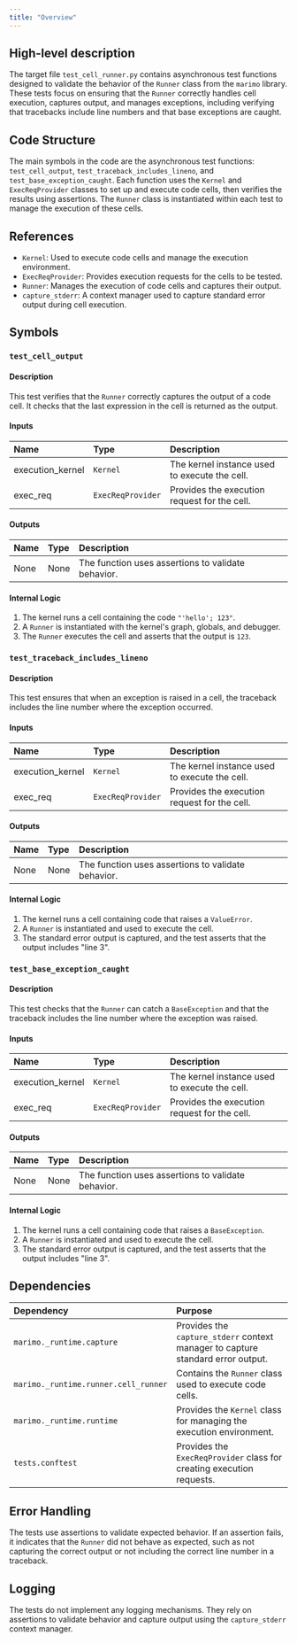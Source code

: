 ```yaml
---
title: "Overview"
---
```


## High-level description

The target file `test_cell_runner.py` contains asynchronous test functions designed to validate the behavior of the `Runner` class from the `marimo` library. These tests focus on ensuring that the `Runner` correctly handles cell execution, captures output, and manages exceptions, including verifying that tracebacks include line numbers and that base exceptions are caught.

## Code Structure

The main symbols in the code are the asynchronous test functions: `test_cell_output`, `test_traceback_includes_lineno`, and `test_base_exception_caught`. Each function uses the `Kernel` and `ExecReqProvider` classes to set up and execute code cells, then verifies the results using assertions. The `Runner` class is instantiated within each test to manage the execution of these cells.

## References

- `Kernel`: Used to execute code cells and manage the execution environment.
- `ExecReqProvider`: Provides execution requests for the cells to be tested.
- `Runner`: Manages the execution of code cells and captures their output.
- `capture_stderr`: A context manager used to capture standard error output during cell execution.

## Symbols

### `test_cell_output`
#### Description
This test verifies that the `Runner` correctly captures the output of a code cell. It checks that the last expression in the cell is returned as the output.

#### Inputs
| Name | Type | Description |
|:-----|:-----|:------------|
| execution_kernel | `Kernel` | The kernel instance used to execute the cell. |
| exec_req | `ExecReqProvider` | Provides the execution request for the cell. |

#### Outputs
| Name | Type | Description |
|:-----|:-----|:------------|
| None | None | The function uses assertions to validate behavior. |

#### Internal Logic
1. The kernel runs a cell containing the code `"'hello'; 123"`.
2. A `Runner` is instantiated with the kernel's graph, globals, and debugger.
3. The `Runner` executes the cell and asserts that the output is `123`.

### `test_traceback_includes_lineno`
#### Description
This test ensures that when an exception is raised in a cell, the traceback includes the line number where the exception occurred.

#### Inputs
| Name | Type | Description |
|:-----|:-----|:------------|
| execution_kernel | `Kernel` | The kernel instance used to execute the cell. |
| exec_req | `ExecReqProvider` | Provides the execution request for the cell. |

#### Outputs
| Name | Type | Description |
|:-----|:-----|:------------|
| None | None | The function uses assertions to validate behavior. |

#### Internal Logic
1. The kernel runs a cell containing code that raises a `ValueError`.
2. A `Runner` is instantiated and used to execute the cell.
3. The standard error output is captured, and the test asserts that the output includes "line 3".

### `test_base_exception_caught`
#### Description
This test checks that the `Runner` can catch a `BaseException` and that the traceback includes the line number where the exception was raised.

#### Inputs
| Name | Type | Description |
|:-----|:-----|:------------|
| execution_kernel | `Kernel` | The kernel instance used to execute the cell. |
| exec_req | `ExecReqProvider` | Provides the execution request for the cell. |

#### Outputs
| Name | Type | Description |
|:-----|:-----|:------------|
| None | None | The function uses assertions to validate behavior. |

#### Internal Logic
1. The kernel runs a cell containing code that raises a `BaseException`.
2. A `Runner` is instantiated and used to execute the cell.
3. The standard error output is captured, and the test asserts that the output includes "line 3".

## Dependencies

| Dependency | Purpose |
|:-----------|:--------|
| `marimo._runtime.capture` | Provides the `capture_stderr` context manager to capture standard error output. |
| `marimo._runtime.runner.cell_runner` | Contains the `Runner` class used to execute code cells. |
| `marimo._runtime.runtime` | Provides the `Kernel` class for managing the execution environment. |
| `tests.conftest` | Provides the `ExecReqProvider` class for creating execution requests. |

## Error Handling

The tests use assertions to validate expected behavior. If an assertion fails, it indicates that the `Runner` did not behave as expected, such as not capturing the correct output or not including the correct line number in a traceback.

## Logging

The tests do not implement any logging mechanisms. They rely on assertions to validate behavior and capture output using the `capture_stderr` context manager.